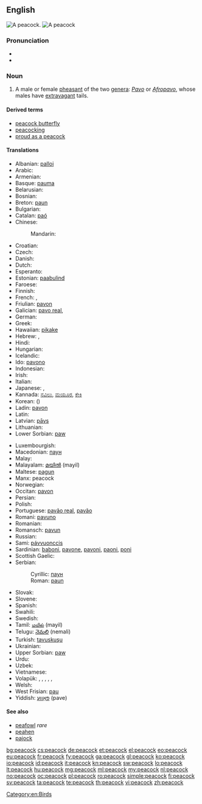 ==English==
{{wikipedia}}
[[Image:Pfau imponierend.jpg|thumb|A peacock.]]
[[Image:Peacock_small.jpg|thumb|A peacock]]

===Pronunciation===
* {{IPA|/ˈpiːkɔk/}}
* {{audio|en-us-peacock.ogg|Audio (US)}}

===Noun===
{{en-noun}}

# A male or female [[pheasant]] of the two [[genera]]: ''[[Pavo]]'' or ''[[Afropavo]]'', whose males have [[extravagant]] tails.

====Derived terms====
* [[peacock butterfly]]
* [[peacocking]]
* [[proud as a peacock]]

====Translations====
{{trans-top|bird}}
* Albanian: [[palloi]]
* Arabic: {{t-|ar|طاووس|m|tr=Taawuus}}
* Armenian: {{t-|hy|սիրամարգ|tr=siramarg}}
* Basque: [[pauma]]
* Belarusian: {{t|be|паўлін|m|tr=paŭlín|sc=Cyrl}}
* Bosnian: {{t-|bs|paun|m}}
* Breton: [[paun]]
* Bulgarian: {{t+|bg|паун|m|tr=paún}}
* Catalan: [[paó]]
* Chinese:
*: Mandarin: {{t|zh|孔雀|tr=kǒngquè|sc=Hani}}
* Croatian: {{t+|hr|paun|m}}
* Czech: {{t-|cs|páv|m}}
* Danish: {{t|da|påfugl}}
* Dutch: {{t+|nl|pauw|m}}
* Esperanto: {{t-|eo|pavo|xs=Esperanto}}
* Estonian: [[paabulind]]
* Faroese: {{t|fo|páfuglur}}
* Finnish: {{t+|fi|riikinkukko}}
* French: {{t+|fr|paon|m}}, {{t+|fr|paonne|f}}
* Friulian: [[pavon]]
* Galician: [[pavo real]], {{t|gl|pavón|m}}
* German: {{t+|de|Pfau|m}}
* Greek: {{t+|el|παγώνι}}
* Hawaiian: [[pikake]]
* Hebrew: {{t+|he|טוס|tr=tavás}}, {{t-|he|טַוָּס|tr=tavás}}
* Hindi: {{t-|hi|मोर|m|tr=mor|sc=Deva}}
* Hungarian: {{t+|hu|páva}}
* Icelandic: {{t-|is|páfugl|m}}
* Ido: [[pavono]]
* Indonesian: {{t-|id|merak jantan|xs=Indonesian}}
* Irish: {{t+|ga|péacóg|xs=Irish}}
* Italian: {{t+|it|pavone}}
* Japanese: {{t|ja|孔雀|tr=くじゃく, kujaku|sc=Jpan}}, {{t|ja|ピーコック|tr=pīkokku|sc=Jpan}}
* Kannada: [[ನವಿಲು]], [[ಮಯೂರ]], [[ಕೇಕಿ]]
* Korean: {{t|ko|공작|tr=gong-jak|sc=Kore}} ({{t|ko|孔雀|sc=Kore}})
* Ladin: [[pavon]]
* Latin: {{t+|la|Pavo cristatus}}
* Latvian: [[pāvs]]
* Lithuanian: {{t+|lt|povas|xs=Lithuanian}}
* Lower Sorbian: [[paw]]
{{trans-mid}}
* Luxembourgish: {{t|lb|Pohunn|m}}
* Macedonian: [[паун#Macedonian|паун]] {{m}}
* Malay: {{t|ms|merak}}
* Malayalam: [[മയില്‍]] (mayil)
* Maltese: [[pagun]]
* Manx: peacock
* Norwegian: {{t|no|påfugl|m}}
* Occitan: [[pavon]]
* Persian: {{t|fa|طاووس|tr=tâvus|sc=fa-Arab}}
* Polish: {{t+|pl|paw|m}}
* Portuguese: [[pavão real]], [[pavão]]
* Romani: [[pavuno]] {{m}}
* Romanian: {{t+|ro|păun|m}}
* Romansch: [[pavun]]
* Russian: {{t+|ru|павлин|m|tr=pavlín}}
* Sami: [[pávvuonccis]]
* Sardinian: [[baboni]], [[pavone]], [[pavoni]], [[paoni]], [[poni]]
* Scottish Gaelic: {{t-|gd|peucag|f|xs=Scottish Gaelic}}
* Serbian:
*: Cyrillic: [[паун#Serbian|паун]] {{m}}
*: Roman: [[paun#Serbian|paun]] {{m}}
* Slovak: {{t-|sk|páv}}
* Slovene: {{t+|sl|pav|m}}
* Spanish: {{t-|es|pavo real|m}}
* Swahili: {{t|sw|tausi}}
* Swedish: {{t|sv|påfågel}}
* Tamil: [[மயில்]] (mayil)
* Telugu: [[నెమలి]] (nemali)
* Turkish: [[tavuskuşu]]
* Ukrainian: {{t|uk|павич|m|tr=pavyč|sc=Cyrl}}
* Upper Sorbian: [[paw]]
* Urdu: {{t|ur|مور|m|tr=mor|sc=ur-Arab}}
* Uzbek: {{t|uz|tovuq}}
* Vietnamese: {{t-|vi|chim công|xs=Vietnamese}}
* Volapük: {{qualifier|male or female}} {{t|vo|paf}}, {{qualifier|male}} {{t|vo|hipaf}}, {{qualifier|female}} {{t|vo|jipaf}}, {{qualifier|male or female offspring, young}} {{t|vo|pafül}}, {{qualifier|male offspring, young}} {{t|vo|hipafül}}, {{qualifier|female offspring, young}} {{t|vo|jipafül}}
* Welsh: {{t-|cy|paun|xs=Welsh}}
* West Frisian: [[pau]]
* Yiddish: [[פּאַווע]] (pave)
{{trans-bottom}}

====See also====
* [[peafowl]] ''rare''
* [[peahen]]
* [[pajock]]

[[Category:en:Birds]]

[[bg:peacock]]
[[cs:peacock]]
[[de:peacock]]
[[et:peacock]]
[[el:peacock]]
[[eo:peacock]]
[[eu:peacock]]
[[fr:peacock]]
[[fy:peacock]]
[[ga:peacock]]
[[gl:peacock]]
[[ko:peacock]]
[[io:peacock]]
[[id:peacock]]
[[it:peacock]]
[[kn:peacock]]
[[sw:peacock]]
[[lo:peacock]]
[[lt:peacock]]
[[hu:peacock]]
[[mg:peacock]]
[[ml:peacock]]
[[my:peacock]]
[[nl:peacock]]
[[no:peacock]]
[[oc:peacock]]
[[pl:peacock]]
[[ro:peacock]]
[[simple:peacock]]
[[fi:peacock]]
[[sv:peacock]]
[[ta:peacock]]
[[te:peacock]]
[[th:peacock]]
[[vi:peacock]]
[[zh:peacock]]